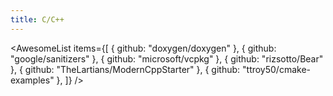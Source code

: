 ```yaml
---
title: C/C++
---
```


<AwesomeList
  items={[
    { github: "doxygen/doxygen" },
    { github: "google/sanitizers" },
    { github: "microsoft/vcpkg" },
    { github: "rizsotto/Bear" },
    { github: "TheLartians/ModernCppStarter" },
    { github: "ttroy50/cmake-examples" },
  ]}
/>
